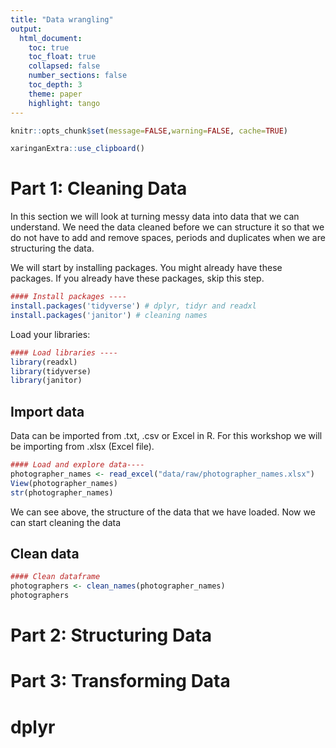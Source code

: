 ```yaml
---
title: "Data wrangling"
output:
  html_document:
    toc: true
    toc_float: true
    collapsed: false
    number_sections: false
    toc_depth: 3
    theme: paper
    highlight: tango
---
```


```r
knitr::opts_chunk$set(message=FALSE,warning=FALSE, cache=TRUE)
```

```r
xaringanExtra::use_clipboard()
```


# Part 1: Cleaning Data

In this section we will look at turning messy data into data that we can understand. We need the data cleaned before we can structure it so that we do not have to add and remove spaces, periods and duplicates when we are structuring the data.

We will start by installing packages. You might already have these packages. If you already have these packages, skip this step.

```r
#### Install packages ----
install.packages('tidyverse') # dplyr, tidyr and readxl 
install.packages('janitor') # cleaning names
```

Load your libraries:

```r
#### Load libraries ----
library(readxl)
library(tidyverse)
library(janitor)

```
## Import data

Data can be imported from .txt, .csv or Excel in R. For this workshop we will be importing from .xlsx (Excel file). 

```r
#### Load and explore data----
photographer_names <- read_excel("data/raw/photographer_names.xlsx")
View(photographer_names)
str(photographer_names)

```
We can see above, the structure of the data that we have loaded. Now we can start cleaning the data

## Clean data
```r
#### Clean dataframe
photographers <- clean_names(photographer_names)
photographers
```




# Part 2: Structuring Data

# Part 3: Transforming Data
# dplyr